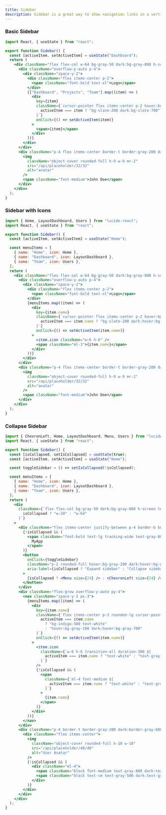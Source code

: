 ```yaml
---
title: Sidebar
description: Sidebar is a great way to show navigation links in a vertical manner.
---
```


### Basic Sidebar
<Preview>
<BasicSidebar />
</Preview>

```jsx showLineNumbers
import React, { useState } from "react";

export function Sidebar() {
  const [activeItem, setActiveItem] = useState("Dashboard");
  return (
    <div className="flex flex-col w-64 bg-gray-50 dark:bg-gray-800 h-screen justify-between text-gray-700 dark:text-gray-300">
      <div className="overflow-y-auto p-4">
        <div className="space-y-2">
          <div className="flex items-center p-2">
            <span className="font-bold text-xl">Logo</span>
          </div>
          {["Dashboard", "Projects", "Team"].map((item) => (
            <div
              key={item}
              className={`cursor-pointer flex items-center p-2 hover:bg-slate-200 dark:hover:bg-slate-700 rounded-lg ${
                activeItem === item ? "bg-slate-200 dark:bg-slate-700" : ""
              }`}
              onClick={() => setActiveItem(item)}
            >
              <span>{item}</span>
            </div>
          ))}
        </div>
      </div>
      <div className="p-4 flex items-center border-t border-gray-200 dark:border-gray-600">
        <img
          className="object-cover rounded-full h-9 w-9 mr-2"
          src="/api/placeholder/32/32"
          alt="avatar"
        />
        <span className="font-medium">John Doe</span>
      </div>
    </div>
  );
}
```

### Sidebar with Icons
<Preview>
<SidebarwithIcons />
</Preview>

```jsx showLineNumbers
import { Home, LayoutDashboard, Users } from "lucide-react";
import React, { useState } from "react";

export function Sidebar() {
  const [activeItem, setActiveItem] = useState("Home");

  const menuItems = [
    { name: "Home", icon: Home },
    { name: "Dashboard", icon: LayoutDashboard },
    { name: "Team", icon: Users },
  ];
  return (
    <div className="flex flex-col w-64 bg-gray-50 dark:bg-gray-800 h-screen justify-between text-gray-700 dark:text-gray-300">
      <div className="overflow-y-auto p-4">
        <div className="space-y-2">
          <div className="flex items-center p-2">
            <span className="font-bold text-xl">Logo</span>
          </div>
          {menuItems.map((item) => (
            <div
              key={item.name}
              className={`cursor-pointer flex items-center p-2 hover:bg-slate-200 dark:hover:bg-slate-700 rounded-lg ${
                activeItem === item.name ? "bg-slate-200 dark:hover:bg-slate-700" : ""
              }`}
              onClick={() => setActiveItem(item.name)}
            >
              <item.icon className="w-6 h-6" />
              <span className="ml-3">{item.name}</span>
            </div>
          ))}
        </div>
      </div>
      <div className="p-4 flex items-center border-t border-gray-200 dark:hover:bg-slate-600">
        <img
          className="object-cover rounded-full h-9 w-9 mr-2"
          src="/api/placeholder/32/32"
          alt="avatar"
        />
        <span className="font-medium">John Doe</span>
      </div>
    </div>
  );
}
```

### Collapse Sidebar
<Preview>
<CollapseSidebar />
</Preview>

```jsx showLineNumbers
import { ChevronLeft, Home, LayoutDashboard, Menu, Users } from "lucide-react";
import React, { useState } from "react";

export function Sidebar() {
  const [isCollapsed, setIsCollapsed] = useState(true);
  const [activeItem, setActiveItem] = useState("Home");

  const toggleSidebar = () => setIsCollapsed(!isCollapsed);

  const menuItems = [
    { name: "Home", icon: Home },
    { name: "Dashboard", icon: LayoutDashboard },
    { name: "Team", icon: Users },
  ];
  return (
    <div
      className={`flex flex-col bg-gray-50 dark:bg-gray-800 h-screen text-gray-700 dark:text-gray-300 transition-all duration-300 shadow-lg ${
        isCollapsed ? "w-20" : "w-64"
      }`}
    >
      <div className="flex items-center justify-between p-4 border-b border-gray-200 dark:border-gray-600">
        {!isCollapsed && (
          <span className="font-bold text-lg tracking-wide text-gray-800 dark:text-gray-100">
            MyApp
          </span>
        )}
        <button
          onClick={toggleSidebar}
          className="p-2 rounded-full hover:bg-gray-200 dark:hover:bg-gray-700 transition-all duration-300"
          aria-label={isCollapsed ? "Expand sidebar" : "Collapse sidebar"}
        >
          {isCollapsed ? <Menu size={24} /> : <ChevronLeft size={24} />}
        </button>
      </div>
      <div className="flex-grow overflow-y-auto py-4">
        <nav className="space-y-2 px-3">
          {menuItems.map((item) => (
            <div
              key={item.name}
              className={`flex items-center p-3 rounded-lg cursor-pointer transition-all duration-300 ${
                activeItem === item.name
                  ? "bg-indigo-500 text-white"
                  : "hover:bg-gray-100 dark:hover:bg-gray-700"
              }`}
              onClick={() => setActiveItem(item.name)}
            >
              <item.icon
                className={`w-6 h-6 transition-all duration-300 ${
                  activeItem === item.name ? "text-white" : "text-gray-500"
                }`}
              />
              {!isCollapsed && (
                <span
                  className={`ml-4 font-medium ${
                    activeItem === item.name ? "text-white" : "text-gray-700 dark:text-gray-300"
                  }`}
                >
                  {item.name}
                </span>
              )}
            </div>
          ))}
        </nav>
      </div>
      <div className="p-4 border-t border-gray-200 dark:border-gray-600">
        <div className="flex items-center">
          <img
            className="object-cover rounded-full h-10 w-10"
            src="/api/placeholder/40/40"
            alt="User Avatar"
          />
          {!isCollapsed && (
            <div className="ml-4">
              <span className="block font-medium text-gray-800 dark:text-gray-100">John Doe</span>
              <span className="block text-sm text-gray-500 dark:text-gray-400">View Profile</span>
            </div>
          )}
        </div>
      </div>
    </div>
  );
}
```
